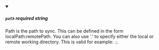 
<details className="config-field" data-expandable="false" open>
<summary>

##### `path` <span class="config-field-required" data-required="false">required</span> <span class="config-field-type">string</span> <span class="config-field-default"></span> <span class="config-field-enum"></span>

Path is the path to sync. This can be defined in the form localPath:remotePath. You can also use '.'
to specify either the local or remote working directory. This is valid for example: .:.

</summary>



</details>
